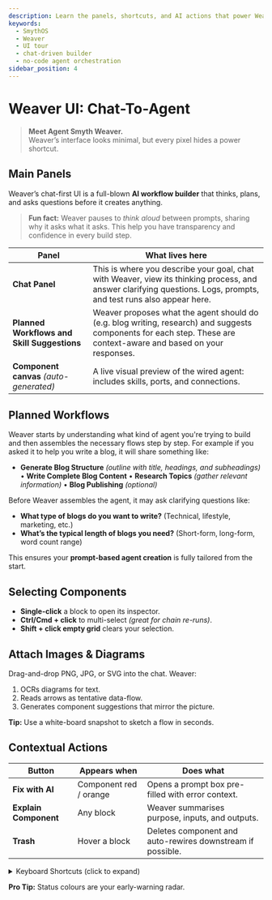```yaml
---
description: Learn the panels, shortcuts, and AI actions that power Weaver’s chat-first agent builder.
keywords:
  - SmythOS
  - Weaver
  - UI tour
  - chat-driven builder
  - no-code agent orchestration
sidebar_position: 4
---
```


#  Weaver UI: Chat-To-Agent

> **Meet Agent Smyth Weaver.**  
> Weaver’s interface looks minimal, but every pixel hides a power shortcut.

<Divider/>

## Main Panels
Weaver’s chat-first UI is a full-blown **AI workflow builder** that thinks, plans, and asks questions before it creates anything.

> **Fun fact:** Weaver pauses to *think aloud* between prompts, sharing why it asks what it asks. This help you have transparency and confidence in every build step.


| Panel | What lives here |
|-------|-----------------|
| **Chat Panel** | This is where you describe your goal, chat with Weaver, view its thinking process, and answer clarifying questions. Logs, prompts, and test runs also appear here. |
| **Planned Workflows and Skill Suggestions** | Weaver proposes what the agent should do (e.g. blog writing, research) and suggests components for each step. These are context-aware and based on your responses. |
| **Component canvas** *(auto-generated)* | A live visual preview of the wired agent: includes skills, ports, and connections. |

<Divider/>

## Planned Workflows

Weaver starts by understanding what kind of agent you're trying to build and then assembles the necessary flows step by step. For example if you asked it to help you write a blog, it will share something like:

- **Generate Blog Structure** *(outline with title, headings, and subheadings)*
• **Write Complete Blog Content**
• **Research Topics** *(gather relevant information)*
• **Blog Publishing** *(optional)*

Before Weaver assembles the agent, it may ask clarifying questions like:

- **What type of blogs do you want to write?** (Technical, lifestyle, marketing, etc.)  
- **What’s the typical length of blogs you need?** (Short-form, long-form, word count range)

This ensures your **prompt-based agent creation** is fully tailored from the start.

<Divider/>

## Selecting Components

- **Single-click** a block to open its inspector.  
- **Ctrl/Cmd + click** to multi-select *(great for chain re-runs)*.  
- **Shift + click empty grid** clears your selection.

<Divider/>

## Attach Images & Diagrams

Drag-and-drop PNG, JPG, or SVG into the chat. Weaver:

1. OCRs diagrams for text.  
2. Reads arrows as tentative data-flow.  
3. Generates component suggestions that mirror the picture.

<InfoCallout> **Tip:** Use a white-board snapshot to sketch a flow in seconds. </InfoCallout>

<Divider/>

## Contextual Actions

| Button | Appears when | Does what |
|--------|--------------|-----------|
| **Fix with AI** | Component red / orange | Opens a prompt box pre-filled with error context. |
| **Explain Component** | Any block | Weaver summarises purpose, inputs, and outputs. |
| **Trash** | Hover a block | Deletes component and auto-rewires downstream if possible. |

<Divider/>

 <details>
<summary>Keyboard Shortcuts (click to expand)</summary>

<Tabs
  tabs={[
    {
      label: 'macOS',
      content: (
        <ul>
          <li><kbd>⌘</kbd> + <kbd>Scroll Up</kbd> – Zoom in</li>
          <li><kbd>⌘</kbd> + <kbd>Scroll Down</kbd> – Zoom out</li>
          <li><kbd>⌘</kbd> + <kbd>Left Click</kbd> + <kbd>Drag</kbd> – Select multiple components</li>
          <li><kbd>⌘</kbd> + <kbd>C</kbd>, <kbd>⌘</kbd> + <kbd>V</kbd> – Duplicate selected components</li>
          <li><kbd>Delete</kbd> – Delete selected components</li>
          <li><kbd>⌘</kbd> + <kbd>Shift</kbd> + <kbd>E</kbd> – Export agent</li>
          <li><kbd>Drag & Drop</kbd> .smyth file – Import agent</li>
          <li><kbd>⌘</kbd> + <kbd>Z</kbd> – Undo</li>
          <li><kbd>⌘</kbd> + <kbd>Shift</kbd> + <kbd>Z</kbd> – Redo</li>
        </ul>
      ),
    },
    {
      label: 'Windows / Linux',
      content: (
        <ul>
          <li><kbd>Ctrl</kbd> + <kbd>Scroll Up</kbd> – Zoom in</li>
          <li><kbd>Ctrl</kbd> + <kbd>Scroll Down</kbd> – Zoom out</li>
          <li><kbd>Ctrl</kbd> + <kbd>Left Click</kbd> + <kbd>Drag</kbd> – Select multiple components</li>
          <li><kbd>Ctrl</kbd> + <kbd>C</kbd>, <kbd>Ctrl</kbd> + <kbd>V</kbd> – Duplicate selected components</li>
          <li><kbd>Delete</kbd> – Delete selected components</li>
          <li><kbd>Ctrl</kbd> + <kbd>Shift</kbd> + <kbd>E</kbd> – Export agent</li>
          <li><kbd>Drag & Drop</kbd> .smyth file – Import agent</li>
          <li><kbd>Ctrl</kbd> + <kbd>Z</kbd> – Undo</li>
          <li><kbd>Ctrl</kbd> + <kbd>Shift</kbd> + <kbd>Z</kbd> – Redo</li>
        </ul>
      ),
    },
  ]}
/>
</details>

<Divider/>

<InfoCallout> **Pro Tip:** Status colours are your early-warning radar. </InfoCallout>
